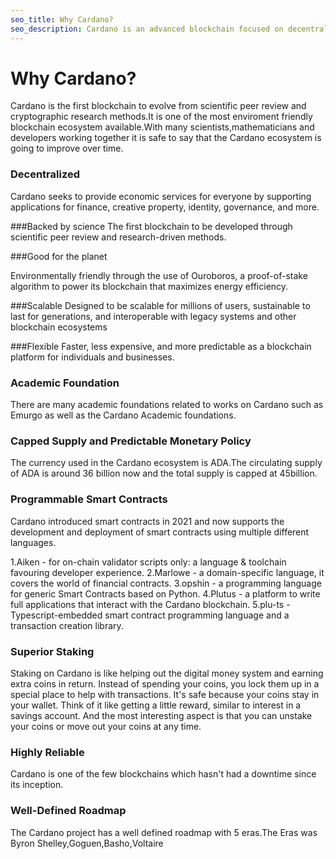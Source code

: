 ```yaml
---
seo_title: Why Cardano?
seo_description: Cardano is an advanced blockchain focused on decentralization, scalability, and sustainability. The network is designed for positive real-world impact.
---
```


# Why Cardano?

Cardano is the first blockchain to evolve from scientific peer review and cryptographic research methods.It is one of the most enviroment friendly blockchain ecosystem available.With many scientists,mathematicians and developers working together it is safe to say that the Cardano ecosystem is going to improve over time.

### Decentralized

Cardano seeks to provide economic services for everyone by supporting applications for finance, creative property, identity, governance, and more.

###Backed by science
The first blockchain to be developed through scientific peer review and research-driven methods.

###Good for the planet

Environmentally friendly through the use of Ouroboros, a proof-of-stake algorithm to power its blockchain that maximizes energy efficiency.

###Scalable
Designed to be scalable for millions of users, sustainable to last for generations, and interoperable with legacy systems and other blockchain ecosystems

###Flexible
Faster, less expensive, and more predictable as a blockchain platform for individuals and businesses.

### Academic Foundation

There are many academic foundations related to works on Cardano such as Emurgo as well as the Cardano Academic foundations.

### Capped Supply and Predictable Monetary Policy

The currency used in the Cardano ecosystem is ADA.The circulating supply of ADA is around 36 billion now and the total supply is capped at 45billion.

### Programmable Smart Contracts

Cardano introduced smart contracts in 2021 and now supports the development and deployment of smart contracts using multiple different languages.

1.Aiken - for on-chain validator scripts only: a language & toolchain favouring developer experience.
2.Marlowe - a domain-specific language, it covers the world of financial contracts.
3.opshin - a programming language for generic Smart Contracts based on Python.
4.Plutus - a platform to write full applications that interact with the Cardano blockchain.
5.plu-ts - Typescript-embedded smart contract programming language and a transaction creation library.

### Superior Staking

Staking on Cardano is like helping out the digital money system and earning extra coins in return. Instead of spending your coins, you lock them up in a special place to help with transactions. It's safe because your coins stay in your wallet. Think of it like getting a little reward, similar to interest in a savings account. And the most interesting aspect is that you can unstake your coins or move out your coins at any time.

### Highly Reliable

Cardano is one of the few blockchains which hasn't had a downtime since its inception.

### Well-Defined Roadmap

The Cardano project has a well defined roadmap with 5 eras.The Eras was Byron Shelley,Goguen,Basho,Voltaire
